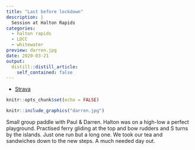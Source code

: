 ```yaml
---
title: "Last before lockdown"
description: |
  Session at Halton Rapids
categories:
  - halton rapids
  - LDCC
  - whitewater
preview: darren.jpg
date: 2020-03-21
output:
  distill::distill_article:
    self_contained: false
---
```



- [Strava](https://www.strava.com/activities/3203692017)

```r
knitr::opts_chunk$set(echo = FALSE)
```

```r
knitr::include_graphics("darren.jpg")
```

Small group paddle with Paul & Darren. Halton was on a high-low a perfect playground. Practised ferry gliding at the top and bow rudders and S turns by the islands. Just one run but a long one. We took our tea and sandwiches down to the new steps. A much needed day out.

